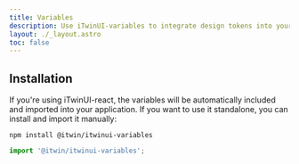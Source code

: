 ```yaml
---
title: Variables
description: Use iTwinUI-variables to integrate design tokens into your application.
layout: ./_layout.astro
toc: false
---
```


## Installation

If you're using iTwinUI-react, the variables will be automatically included and imported into your application.
If you want to use it standalone, you can install and import it manually:

```shell
npm install @itwin/itwinui-variables
```

```js
import '@itwin/itwinui-variables';
```
